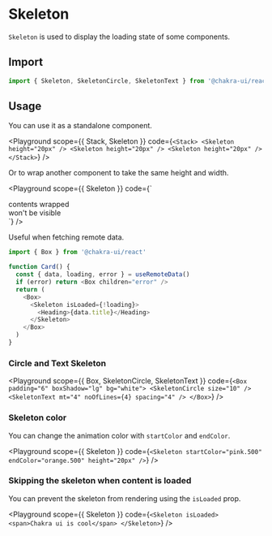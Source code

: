 



# Skeleton

`Skeleton` is used to display the loading state of some components.

## Import

```js
import { Skeleton, SkeletonCircle, SkeletonText } from '@chakra-ui/react'
```

## Usage

You can use it as a standalone component.

<Playground
  scope={{ Stack, Skeleton }}
  code={`
<Stack>
  <Skeleton height="20px" />
  <Skeleton height="20px" />
  <Skeleton height="20px" />
</Stack>
`}
/>

Or to wrap another component to take the same height and width.

<Playground
  scope={{ Skeleton }}
  code={`
<Skeleton>
  <div>contents wrapped</div>
  <div>won't be visible</div>
</Skeleton>
`}
/>

Useful when fetching remote data.

```js live=false
import { Box } from '@chakra-ui/react'

function Card() {
  const { data, loading, error } = useRemoteData()
  if (error) return <Box children="error" />
  return (
    <Box>
      <Skeleton isLoaded={!loading}>
        <Heading>{data.title}</Heading>
      </Skeleton>
    </Box>
  )
}
```

### Circle and Text Skeleton

<Playground
  scope={{ Box, SkeletonCircle, SkeletonText }}
  code={`
<Box padding="6" boxShadow="lg" bg="white">
  <SkeletonCircle size="10" />
  <SkeletonText mt="4" noOfLines={4} spacing="4" />
</Box>
`}
/>

### Skeleton color

You can change the animation color with `startColor` and `endColor`.

<Playground
  scope={{ Skeleton }}
  code={`
<Skeleton startColor="pink.500" endColor="orange.500" height="20px" />
`}
/>

### Skipping the skeleton when content is loaded

You can prevent the skeleton from rendering using the `isLoaded` prop.

<Playground
  scope={{ Skeleton }}
  code={`
<Skeleton isLoaded>
  <span>Chakra ui is cool</span>
</Skeleton>
`}
/>
